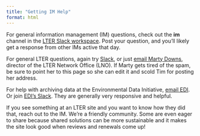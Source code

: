 ```yaml
---
title: "Getting IM Help"
format: html
---
```


For general information management (IM) questions, check out the **im** channel in the [LTER Slack workspace](https://lter.slack.com/).
Post your question, and you'll likely get a response from other IMs active that day.

For general LTER questions, again try [Slack](https://lter.slack.com/), or just [email Marty Downs](mailto:downs@nceas.ucsb.edu), director of the LTER Network Office (LNO).
If Marty gets tired of the spam, be sure to point her to this page so she can edit it and scold Tim for posting her address.

For help with archiving data at the Environmental Data Initiative, [email EDI](mailto:info@edirepository.org). Or join [EDI's Slack](https://edi-got-data.slack.com).
They are generally very responsive and helpful.

If you see something at an LTER site and you want to know how they did that, reach out to the IM.  We're a friendly community.
Some are even eager to share because shared solutions can be more sustainable and it makes the site look good when reviews and renewals come up!
